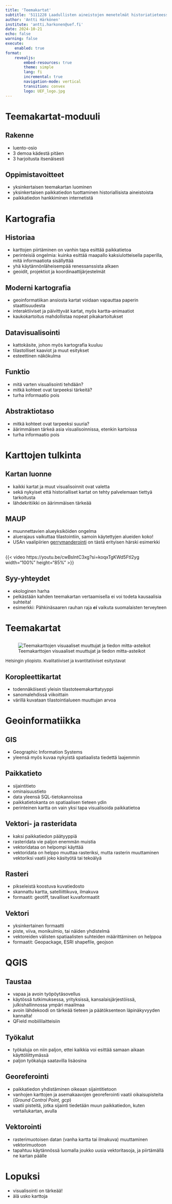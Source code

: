 ```yaml
---
title: 'Teemakartat'
subtitle: '5111228 Laadullisten aineistojen menetelmät historiatieteessä'
author: 'Antti Härkönen'
institute: 'antti.harkonen@uef.fi'
date: 2024-10-21
echo: false
warning: false
execute:
    enabled: true
format:
    revealjs:
        embed-resources: true
        theme: simple
        lang: fi
        incremental: true
        navigation-mode: vertical
        transition: convex
        logo: UEF_logo.jpg
---
```


# Teemakartat-moduuli

## Rakenne

- luento-osio
- 3 demoa kädestä pitäen
- 3 harjoitusta itsenäisesti

## Oppimistavoitteet

- yksinkertaisen teemakartan luominen
- yksinkertaisen paikkatiedon tuottaminen historiallisista aineistoista
- paikkatiedon hankkiminen internetistä

# Kartografia

## Historiaa

- karttojen piirtäminen on vanhin tapa esittää paikkatietoa
- perinteisiä ongelmia: kuinka esittää maapallo kaksiulotteisella paperilla, mitä informaatiota sisällyttää
- yhä käytännönläheisempää renessanssista alkaen
- geoidit, projektiot ja koordinaattijärjestelmät

## Moderni kartografia

- geoinformatiikan ansiosta kartat voidaan vapauttaa paperin staattisuudesta
- interaktiiviset ja päivittyvät kartat, myös kartta-animaatiot
- kaukokartoitus mahdollistaa nopeat pikakartoitukset

## Datavisualisointi

- kattokäsite, johon myös kartografia kuuluu
- tilastolliset kaaviot ja muut esitykset
- esteettinen näkökulma

## Funktio

- mitä varten visualisointi tehdään?
- mitkä kohteet ovat tarpeeksi tärkeitä?
- turha informaatio pois

## Abstraktiotaso

- mitkä kohteet ovat tarpeeksi suuria?
- äärimmäisen tärkeä asia visualisoinnissa, etenkin kartoissa
- turha informaatio pois

# Karttojen tulkinta

## Kartan luonne

- kaikki kartat ja muut visualisoinnit ovat valetta
- sekä nykyiset että historialliset kartat on tehty palvelemaan tiettyä tarkoitusta
- lähdekritiikki on äärimmäisen tärkeää

## MAUP

- muunnettavien alueyksiköiden ongelma
- aluerajaus vaikuttaa tilastointiin, samoin käytettyjen alueiden koko!
- USAn vaalipiirien [gerrymanderointi](https://fi.wikipedia.org/wiki/Gerrymanderointi) on tästä erityisen härski esimerkki

## 

{{< video https://youtu.be/cwBslntC3xg?si=koqxTgKWd5FtI2yg width="100%" height="85%" >}}

## Syy-yhteydet

- ekologinen harha
- pelkästään kahden teemakartan vertaamisella ei voi todeta kausaalisia suhteita!
- esimerkki: Pähkinäsaaren rauhan raja ___ei___ vaikuta suomalaisten terveyteen

# Teemakartat

##

![Teemakarttojen visuaaliset muuttujat ja tiedon mitta-asteikot](../img/teemakartat.png)

<p style="font-size: small">Helsingin yliopisto. Kvalitatiiviset ja kvantitatiiviset esitystavat</p>

## Koropleettikartat

- todennäköisesti yleisin tilastoteemakarttatyyppi 
- sanomalehdissä viikoittain
- värillä kuvataan tilastointialueen muuttujan arvoa

## {background-iframe="https://anttihaerkoenen.github.io/muuttovoitto.html" background-interactive="true" width="100%" height="100%"}

# Geoinformatiikka

## GIS

- Geographic Information Systems
- yleensä myös kuvaa nykyistä spatiaalista tiedettä laajemmin

## Paikkatieto

- sijaintitieto
- ominaisuustieto
- data yleensä SQL-tietokannoissa
- paikkatietokanta on spatiaalisen tieteen ydin
- perinteinen kartta on vain yksi tapa visualisoida paikkatietoa

## Vektori- ja rasteridata

- kaksi paikkatiedon päätyyppiä
- rasteridata vie paljon enemmän muistia
- vektoridataa on helpompi käyttää
- vektoridata on helppo muuttaa rasteriksi, mutta rasterin muuttaminen vektoriksi vaatii joko käsityötä tai tekoälyä

## Rasteri

- pikseleistä koostuva kuvatiedosto
- skannattu kartta, satelliittikuva, ilmakuva
- formaatit: geotiff, tavalliset kuvaformaatit

## Vektori

- yksinkertainen formaatti
- piste, viiva, monikulmio, tai näiden yhdistelmä
- vektoreiden välisten spatiaalisten suhteiden määrittäminen on helppoa
- formaatit: Geopackage, ESRI shapefile, geojson

# QGIS

## Taustaa

- vapaa ja avoin työpöytäsovellus
- käytössä tutkimuksessa, yrityksissä, kansalaisjärjestöissä, julkishallinnossa ympäri maailmaa
- avoin lähdekoodi on tärkeää tieteen ja päätöksenteon läpinäkyvyyden kannalta!
- QField mobiililaitteisiin

## Työkalut

- työkaluja on niin paljon, ettei kaikkia voi esittää samaan aikaan käyttöliittymässä
- paljon työkaluja saatavilla lisäosina

## Georeferointi

- paikkatiedon yhdistäminen oikeaan sijaintitietoon
- vanhojen karttojen ja asemakaavojen georeferointi vaatii oikaisupisteita (_Ground Control Point, gcp_)
- vaatii pisteitä, jotka sijainti tiedetään muun paikkatiedon, kuten vertailukartan, avulla

## Vektorointi

- rasterimuotoisen datan (vanha kartta tai ilmakuva) muuttaminen vektorimuotoon
- tapahtuu käytännössä luomalla joukko uusia vektoritasoja, ja piirtämällä ne kartan päälle

# Lopuksi

- visualisointi on tärkeää!
- älä usko karttoja
